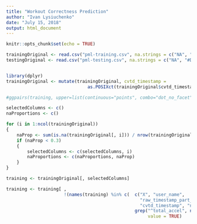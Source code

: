 ```yaml
---
title: "Workout Correctness Prediction"
author: "Ivan Lysiuchenko"
date: "July 15, 2018"
output: html_document
---
```


```r
knitr::opts_chunk$set(echo = TRUE)
```

```r
trainingOriginal <- read.csv("pml-training.csv", na.strings = c("NA", "#DIV/0!"))
testingOriginal <- read.csv("pml-testing.csv", na.strings = c("NA", "#DIV/0!"))


library(dplyr)
trainingOriginal <- mutate(trainingOriginal, cvtd_timestamp = 
                               as.POSIXct(trainingOriginal$cvtd_timestamp, "", "%d/%m/%Y %H:%M"))

#ggpairs(training, upper=list(continuous="points", combo="dot_no_facet"))

selectedColumns <- c()
naProportions <- c()

for (i in 1:ncol(trainingOriginal))
{
    naProp <- sum(is.na(trainingOriginal[, i])) / nrow(trainingOriginal)
    if (naProp < 0.3)
    {
        selectedColumns <- c(selectedColumns, i)
        naProportions <- c(naProportions, naProp)
    }
}

training <- trainingOriginal[, selectedColumns]

training <- training[ , 
                      !(names(training) %in% c(  c("X", "user_name", 
                                                   "raw_timestamp_part_1", "raw_timestamp_part_2",
                                                   "cvtd_timestamp", "new_window", "num_window"),
                                                 grep("^total_accel", names(training), 
                                                      value = TRUE)     ))   ]


```

